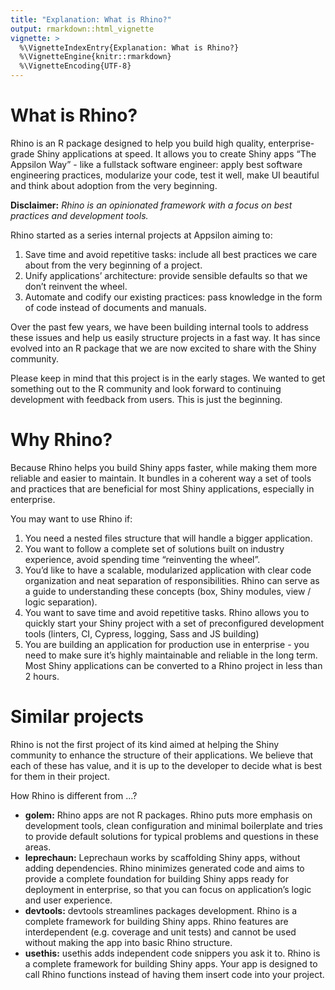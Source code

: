```yaml
---
title: "Explanation: What is Rhino?"
output: rmarkdown::html_vignette
vignette: >
  %\VignetteIndexEntry{Explanation: What is Rhino?}
  %\VignetteEngine{knitr::rmarkdown}
  %\VignetteEncoding{UTF-8}
---
```


# What is Rhino?

Rhino is an R package designed to help you build high quality, enterprise-grade Shiny applications at speed. It allows you to create Shiny apps "The Appsilon Way" - like a fullstack software engineer: apply best software engineering practices, modularize your code, test it well, make UI beautiful and think about adoption from the very beginning.

**Disclaimer:** *Rhino is an opinionated framework with a focus on best practices and development tools.*

Rhino started as a series internal projects at Appsilon aiming to:

1. Save time and avoid repetitive tasks: include all best practices we care about from the very beginning of a project.
2. Unify applications' architecture: provide sensible defaults so that we don't reinvent the wheel.
3. Automate and codify our existing practices: pass knowledge in the form of code instead of documents and manuals.

Over the past few years, we have been building internal tools to address these issues and help us easily structure projects in a fast way. It has since evolved into an R package that we are now excited to share with the Shiny community.

Please keep in mind that this project is in the early stages. We wanted to get something out to the R community and look forward to continuing development with feedback from users. This is just the beginning.

# Why Rhino?

Because Rhino helps you build Shiny apps faster, while making them more reliable and easier to maintain. It bundles in a coherent way a set of tools and practices that are beneficial for most Shiny applications, especially in enterprise.

You may want to use Rhino if:

1. You need a nested files structure that will handle a bigger application.
2. You want to follow a complete set of solutions built on industry experience, avoid spending time "reinventing the wheel".
3. You'd like to have a scalable, modularized application with clear code organization and neat separation of responsibilities. Rhino can serve as a guide to understanding these concepts (box, Shiny modules, view / logic separation).
4. You want to save time and avoid repetitive tasks. Rhino allows you to quickly start your Shiny project with a set of preconfigured development tools (linters, CI, Cypress, logging, Sass and JS building)
5. You are building an application for production use in enterprise - you need to make sure it's highly maintainable and reliable in the long term. Most Shiny applications can be converted to a Rhino project in less than 2 hours.

# Similar projects

Rhino is not the first project of its kind aimed at helping the Shiny community to enhance the structure of their applications. We believe that each of these has value, and it is up to the developer to decide what is best for them in their project.

How Rhino is different from ...?

* **golem:** Rhino apps are not R packages. Rhino puts more emphasis on development tools, clean configuration and minimal boilerplate and tries to provide default solutions for typical problems and questions in these areas.
* **leprechaun:** Leprechaun works by scaffolding Shiny apps, without adding dependencies. Rhino minimizes generated code and aims to provide a complete foundation for building Shiny apps ready for deployment in enterprise, so that you can focus on application's logic and user experience.
* **devtools:** devtools streamlines packages development. Rhino is a complete framework for building Shiny apps. Rhino features are interdependent (e.g. coverage and unit tests) and cannot be used without making the app into basic Rhino structure.
* **usethis:** usethis adds independent code snippers you ask it to. Rhino is a complete framework for building Shiny apps. Your app is designed to call Rhino functions instead of having them insert code into your project.
